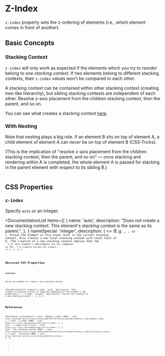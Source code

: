 
# Z-Index

`z-index` property sets the z-ordering of elements (i.e., which element comes in front of another).

## Basic Concepts

### Stacking Context

`z-index` will only work as expected if the elements which you try to reorder belong to one _stacking context_.
If two elements belong to different stacking contexts, their `z-index` values won't be compared to each other.

A stacking context can be contained within other stacking context (creating tree-like hierarchy), but sibling stacking contexts are independent of each other.
Resolve z-axis placement from the children stacking context, then the parent, and so on.

You can see what creates a stacking context [here](/web/css/concepts/stacking-context).

### With Nesting

Note that nesting plays a big role. If an element B sits on top of element A, a child element of element A can _never_ be on top of element B
(CSS-Tricks).

(This is the implication of "resolve z-axis placement from the children stacking context, then the parent, and so on" &mdash;
once stacking and rendering within A is completed, the whole element A is passed for stacking in the parent element with
respect to its sibling B.)

<Image
  path="/res/web/css/z-index-example.png"
  caption="If B is on top of A, children of A can't be on top of B"
/>

## CSS Properties

### `z-index`

Specify `auto` or an integer.

<DocumentationList
  items={[
    {
      name: 'auto',
      description:
        "Does not create a new stacking context. This element's stacking context is the same as its parent.",
    },
    {
      nameSpecial: 'integer',
      description: (
        <>
          (E.g. <Code str="1" />, <Code str="0" />, or <Code str="-2" />
          ). Places the element in this stack level in the current stacking context. Also creates a new
          local stacking context with stack level of 0. (The creation of a new stacking context implies
          that the <Code str="z-index" />
          's of this element's descendants are not compared to the <Code str="z-index" />
          's of elements outside this element.)
        </>
      ),
    },
  ]}
/>

## Obscured CSS Properties

### `isolation`

Forces an element to create a new stacking context.

<DocumentationList
  items={[
    {
      name: 'auto',
      description:
        "Only creates a stacking context if required (depending of the element's CSS properties)",
    },
    {
      name: 'isolate',
      description: 'Forces the creation of a new stacking context.',
    },
  ]}
/>

## References

<References
  references={[
    {
      text: 'Adding z-index (MDN)',
      link: `https://developer.mozilla.org/en-US/docs/Web/CSS/CSS_Positioning/Understanding_z_index/Adding_z-index`,
    },
    {
      text: 'z-index (MDN)',
      link: `https://css-tricks.com/almanac/properties/z/z-index/`,
    },
    {
      text: 'z-index (CSS-Tricks)',
      link: `https://css-tricks.com/almanac/properties/z/z-index/`,
    },
    {
      text: 'The stacking context (MDN)',
      link: `https://developer.mozilla.org/en-US/docs/Web/CSS/CSS_Positioning/Understanding_z_index/The_stacking_context`,
    },
    {
      text: 'isolation (MDN)',
      link: `https://developer.mozilla.org/en-US/docs/Web/CSS/isolation`,
    },
  ]}
></References>
